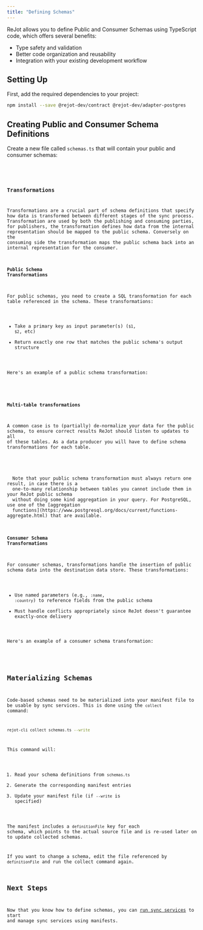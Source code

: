 ```yaml
---
title: "Defining Schemas"
---
```



ReJot allows you to define Public and Consumer Schemas using TypeScript code, which offers several
benefits:

- Type safety and validation
- Better code organization and reusability
- Integration with your existing development workflow

## Setting Up

First, add the required dependencies to your project:

```bash
npm install --save @rejot-dev/contract @rejot-dev/adapter-postgres
```

## Creating Public and Consumer Schema Definitions

Create a new file called `schemas.ts` that will contain your public and consumer schemas:

<PreWithCopy noWrapper>
  <Code
    code={rawSchemaText}
    lang="ts"
    themes={{
      light: "github-light",
      dark: "github-dark",
    }}
  />
</PreWithCopy>

### Transformations

Transformations are a crucial part of schema definitions that specify how data is transformed
between different stages of the sync process. Transformation are used by both the publishing and
consuming parties, for publishers, the transformation defines how data from the internal
representation should be mapped to the public schema. Conversely on the consuming side the
transformation maps the public schema back into an internal representation for the consumer.

#### Public Schema Transformations

For public schemas, you need to create a SQL transformation for each table referenced in the schema.
These transformations:

- Take a primary key as input parameter(s) (`$1`, `$2`, etc)
- Return exactly one row that matches the public schema's output structure

Here's an example of a public schema transformation:

<PartialCode code={rawFullSchemaText} lang="ts" part="publicSchemaTransformations" />

#### Multi-table transformations

A common case is to (partially) de-normalize your data for the public schema, to ensure correct
results ReJot should listen to updates to all of these tables. As a data producer you will have to
define schema transformations for each table.

<PartialCode code={rawFullSchemaText} lang="ts" part="publicSchemaTransformationsMultiTable" />

<Notice type="WARNING">
  Note that your public schema transformation must always return one result, in case there is a
  one-to-many relationship between tables you cannot include them in your ReJot public schema
  without doing some kind aggregation in your query. For PostgreSQL, use one of the [aggregation
  functions](https://www.postgresql.org/docs/current/functions-aggregate.html) that are available.
</Notice>

#### Consumer Schema Transformations

For consumer schemas, transformations handle the insertion of public schema data into the
destination data store. These transformations:

- Use named parameters (e.g., `:name`, `:country`) to reference fields from the public schema
- Must handle conflicts appropriately since ReJot doesn't guarantee exactly-once delivery

Here's an example of a consumer schema transformation:

<PartialCode code={rawFullSchemaText} lang="ts" part="consumerSchemaSql" />

## Materializing Schemas

Code-based schemas need to be materialized into your manifest file to be usable by sync services.
This is done using the `collect` command:

```bash
rejot-cli collect schemas.ts --write
```

This command will:

1. Read your schema definitions from `schemas.ts`
2. Generate the corresponding manifest entries
3. Update your manifest file (if `--write` is specified)

The manifest includes a `definitionFile` key for each schema, which points to the actual source file
and is re-used later on to update collected schemas.

If you want to change a schema, edit the file referenced by `definitionFile` and run the collect
command again.

## Next Steps

Now that you know how to define schemas, you can
[run sync services](/docs/guides/running-sync-services) to start and manage sync services using
manifests.
